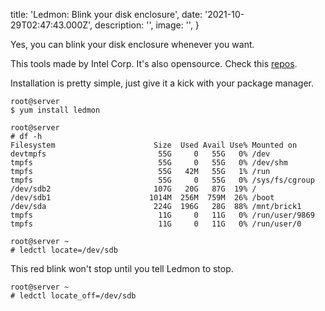 
  title: 'Ledmon: Blink your disk enclosure',
  date: '2021-10-29T02:47:43.000Z',
  description: '',
  image: '',
}

Yes, you can blink your disk enclosure whenever you want.

This tools made by Intel Corp. It's also opensource. Check this [repos](https://github.com/intel/ledmon).

Installation is pretty simple, just give it a kick with your package manager.

    root@server
    $ yum install ledmon
    
    root@server
    # df -h
    Filesystem                      Size  Used Avail Use% Mounted on
    devtmpfs                         55G     0   55G   0% /dev
    tmpfs                            55G     0   55G   0% /dev/shm
    tmpfs                            55G   42M   55G   1% /run
    tmpfs                            55G     0   55G   0% /sys/fs/cgroup
    /dev/sdb2                       107G   20G   87G  19% /
    /dev/sdb1                      1014M  256M  759M  26% /boot
    /dev/sda                        224G  196G   28G  88% /mnt/brick1
    tmpfs                            11G     0   11G   0% /run/user/9869
    tmpfs                            11G     0   11G   0% /run/user/0
    
    root@server ~
    # ledctl locate=/dev/sdb

This red blink won't stop until you tell Ledmon to stop.

    root@server ~
    # ledctl locate_off=/dev/sdb

